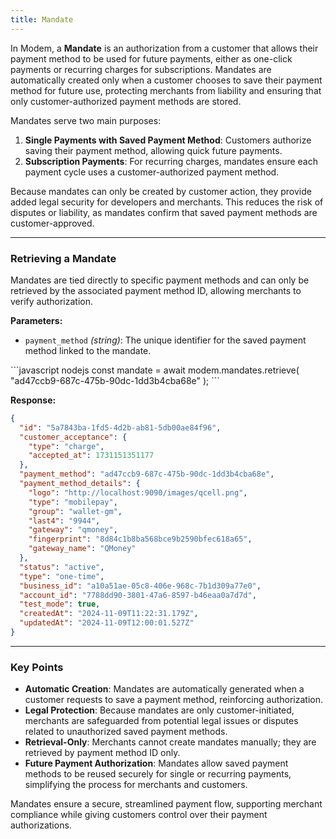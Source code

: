 ```yaml
---
title: Mandate
---
```


In Modem, a **Mandate** is an authorization from a customer that allows their payment method to be used for future payments, either as one-click payments or recurring charges for subscriptions. Mandates are automatically created only when a customer chooses to save their payment method for future use, protecting merchants from liability and ensuring that only customer-authorized payment methods are stored.

Mandates serve two main purposes:
1. **Single Payments with Saved Payment Method**: Customers authorize saving their payment method, allowing quick future payments.
2. **Subscription Payments**: For recurring charges, mandates ensure each payment cycle uses a customer-authorized payment method.

Because mandates can only be created by customer action, they provide added legal security for developers and merchants. This reduces the risk of disputes or liability, as mandates confirm that saved payment methods are customer-approved.

---

### Retrieving a Mandate

Mandates are tied directly to specific payment methods and can only be retrieved by the associated payment method ID, allowing merchants to verify authorization.

**Parameters:**
- `payment_method` *(string)*: The unique identifier for the saved payment method linked to the mandate.

<CodeGroup>
```javascript nodejs
const mandate = await modem.mandates.retrieve(
    "ad47ccb9-687c-475b-90dc-1dd3b4cba68e"
);
```
</CodeGroup>

**Response:**

```json 
{
  "id": "5a7843ba-1fd5-4d2b-ab81-5db00ae84f96",
  "customer_acceptance": {
    "type": "charge",
    "accepted_at": 1731151351177
  },
  "payment_method": "ad47ccb9-687c-475b-90dc-1dd3b4cba68e",
  "payment_method_details": {
    "logo": "http://localhost:9090/images/qcell.png",
    "type": "mobilepay",
    "group": "wallet-gm",
    "last4": "9944",
    "gateway": "qmoney",
    "fingerprint": "8d84c1b8ba568bce9b2590bfec618a65",
    "gateway_name": "QMoney"
  },
  "status": "active",
  "type": "one-time",
  "business_id": "a10a51ae-05c8-406e-968c-7b1d309a77e0",
  "account_id": "7788dd90-3801-47a6-8597-b46eaa0a7d7d",
  "test_mode": true,
  "createdAt": "2024-11-09T11:22:31.179Z",
  "updatedAt": "2024-11-09T12:00:01.527Z"
}
```
---

### Key Points

- **Automatic Creation**: Mandates are automatically generated when a customer requests to save a payment method, reinforcing authorization.
- **Legal Protection**: Because mandates are only customer-initiated, merchants are safeguarded from potential legal issues or disputes related to unauthorized saved payment methods.
- **Retrieval-Only**: Merchants cannot create mandates manually; they are retrieved by payment method ID only.
- **Future Payment Authorization**: Mandates allow saved payment methods to be reused securely for single or recurring payments, simplifying the process for merchants and customers.

Mandates ensure a secure, streamlined payment flow, supporting merchant compliance while giving customers control over their payment authorizations.